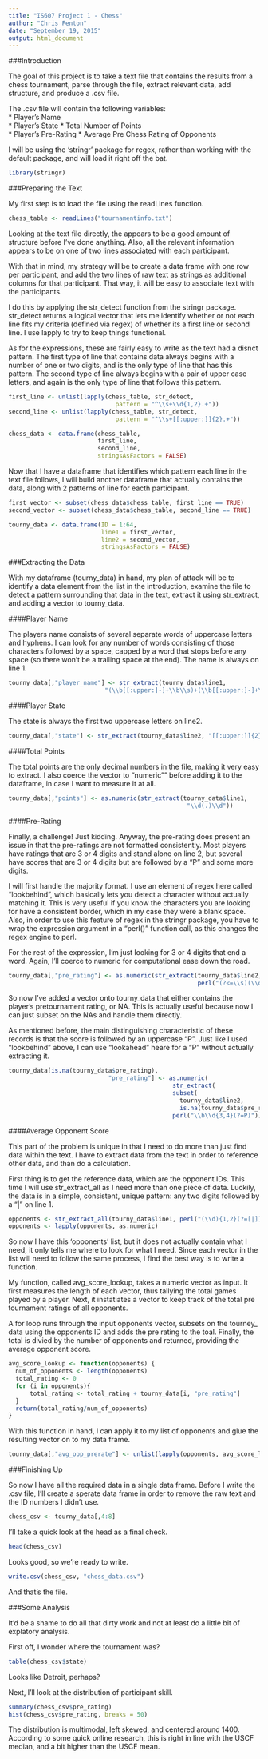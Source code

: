 ```yaml
---
title: "IS607 Project 1 - Chess"
author: "Chris Fenton"
date: "September 19, 2015"
output: html_document
---
```


###Introduction

The goal of this project is to take a text file that contains the results from
a chess tournament, parse through the file, extract relevant data, add
structure, and produce a .csv file.

The .csv file will contain the following variables:  
  * Player's Name  
  * Player's State
  * Total Number of Points  
  * Player's Pre-Rating
  * Average Pre Chess Rating of Opponents
  
I will be using the 'stringr' package for regex, rather than working with the
default package, and will load it right off the bat.

```r
library(stringr)
```

###Preparing the Text

My first step is to load the file using the readLines function.

```r
chess_table <- readLines("tournamentinfo.txt")
```

Looking at the text file directly, the appears to be a good amount of structure
before I've done anything. Also, all the relevant information appears to be 
on one of two lines associated with each participant.

With that in mind, my strategy will be to create a data frame with one
row per participant, and add the two lines of raw text as strings as
additional columns for that participant. That way, it will be easy to associate
text with the participants.

I do this by applying the str_detect function from the stringr package. 
str_detect returns a logical vector that lets me identify whether or not
each line fits my criteria (defined via regex) of whether its a first line
or second line. I use lapply to try to keep things functional.

As for the expressions, these are fairly easy to write as the text had a
disnct pattern. The first type of line that contains data always begins with
a number of one or two digits, and is the only type of line that has this
pattern. The second type of line always begins with a pair of upper case
letters, and again is the only type of line that follows this pattern.

```r
first_line <- unlist(lapply(chess_table, str_detect, 
                              pattern = "^\\s+\\d{1,2}.+"))
second_line <- unlist(lapply(chess_table, str_detect,
                              pattern = "^\\s+[[:upper:]]{2}.+"))

chess_data <- data.frame(chess_table, 
                         first_line, 
                         second_line, 
                         stringsAsFactors = FALSE)
```

Now that I have a dataframe that identifies which pattern each line in the
text file follows, I will build another dataframe that actually contains the
data, along with 2 patterns of line for eacth participant.

```r
first_vector <- subset(chess_data$chess_table, first_line == TRUE)
second_vector <- subset(chess_data$chess_table, second_line == TRUE)

tourny_data <- data.frame(ID = 1:64, 
                          line1 = first_vector, 
                          line2 = second_vector, 
                          stringsAsFactors = FALSE)
```

###Extracting the Data

With my dataframe (tourny_data) in hand, my plan of attack will be to identify a 
data element from the list in the introduction, examine the file to detect a 
pattern surrounding that data in the text, extract it using str_extract, and 
adding a vector to tourny_data.

####Player Name

The players name consists of several separate
words of uppercase letters and hyphens. I can look for any number of words 
consisting of those characters followed by a space, capped by a word that
stops before any space (so there won't be a trailing space at the end). The
name is always on line 1.
```r
tourny_data[,"player_name"] <- str_extract(tourny_data$line1, 
                           "(\\b[[:upper:]-]+\\b\\s)+(\\b[[:upper:]-]+\\b){1}")
```

####Player State

The state is always the first two uppercase letters on line2.
```r
tourny_data[,"state"] <- str_extract(tourny_data$line2, "[[:upper:]]{2}" )
```

####Total Points

The total points are the only decimal numbers in the file, making it very easy
to extract. I also coerce the vector to "numeric"" before adding it to the 
dataframe, in case I want to measure it at all.
```r
tourny_data[,"points"] <- as.numeric(str_extract(tourny_data$line1, 
                                                  "\\d(.)\\d"))
```

####Pre-Rating

Finally, a challenge! Just kidding. Anyway, the pre-rating does present an issue
in that the pre-ratings are not formatted consistently. Most players have ratings
that are 3 or 4 digits and stand alone on line 2, but several have scores that 
are 3 or 4 digits but are followed by a "P" and some more digits.

I will first handle the majority format. I use an element of regex here called
"lookbehind", which basically lets you detect a character without actually
matching it. This is very useful if you know the characters you are looking for
have a consistent border, which in my case they were a blank space. Also, in
order to use this feature of regex in the stringr package, you have to wrap
the expression argument in a "perl()" function call, as this changes the regex
engine to perl.

For the rest of the expression, I'm just looking for 3 or 4 digits that end a word.
Again, I'll coerce to numeric for computational ease down the road.

```r
tourny_data[,"pre_rating"] <- as.numeric(str_extract(tourny_data$line2,
                                                     perl("(?<=\\s)(\\d){3,4}\\b")))
```

So now I've added a vector onto tourny_data that either contains the player's
pretournament rating, or NA. This is actually useful because now I can just
subset on the NAs and handle them directly.

As mentioned before, the main distinguishing characteristic of these records
is that the score is followed by an uppercase "P". Just like I used 
"lookbehind" above, I can use "lookahead" heare for a "P" without actually
extracting it.

```r
tourny_data[is.na(tourny_data$pre_rating), 
                            "pre_rating"] <- as.numeric(
                                              str_extract(
                                              subset(
                                                tourny_data$line2, 
                                                is.na(tourny_data$pre_rating)), 
                                              perl("\\b\\d{3,4}(?=P)")))
```

####Average Opponent Score

This part of the problem is unique in that I need to do more than just find 
data within the text. I have to extract data from the text in order to 
reference other data, and than do a calculation.

First thing is to get the reference data, which are the opponent IDs. This
time I will use str_extract_all as I need more than one piece of data. Luckily,
the data is in a simple, consistent, unique pattern: any two digits followed
by a "|" on line 1. 

```r
opponents <- str_extract_all(tourny_data$line1, perl("(\\d){1,2}(?=[|])"))
opponents <- lapply(opponents, as.numeric)
```

So now I have this 'opponents' list, but it does not actually contain what I
need, it only tells me where to look for what I need. Since each vector in the
list will need to follow the same process, I find the best way is to write a
function.

My function, called avg_score_lookup, takes a numeric vector as input.
It first measures the length of each vector, thus tallying the total games 
played by a player. Next, it instatiates a vector to keep track of the total 
pre tournament ratings of all opponents. 

A for loop runs through the input opponents vector, subsets on the tourney_
data using the opponents ID and adds the pre rating to the toal. Finally, the 
total is divied by the number of opponents and returned, providing the average 
opponent score.
```r
avg_score_lookup <- function(opponents) {
  num_of_opponents <- length(opponents)
  total_rating <- 0
  for (i in opponents){
      total_rating <- total_rating + tourny_data[i, "pre_rating"]
  }
  return(total_rating/num_of_opponents)
}
```

With this function in hand, I can apply it to my list of opponents and 
glue the resulting vector on to my data frame. 
```r
tourny_data[,"avg_opp_prerate"] <- unlist(lapply(opponents, avg_score_lookup))
```
###Finishing Up

So now I have all the required data in a single data frame. Before I write
the .csv file, I'll create a sperate data frame in order to remove the raw 
text and the ID numbers I didn't use.

```r
chess_csv <- tourny_data[,4:8]
```

I'll take a quick look at the head as a final check.

```r
head(chess_csv)
```

Looks good, so we're ready to write.

```r
write.csv(chess_csv, "chess_data.csv")
```

And that's the file.

###Some Analysis

It'd be a shame to do all that dirty work and not at least do a little bit of
explatory analysis.

First off, I wonder where the tournament was?

```r
table(chess_csv$state)
```

Looks like Detroit, perhaps?

Next, I'll look at the distribution of participant skill.

```r
summary(chess_csv$pre_rating)
hist(chess_csv$pre_rating, breaks = 50)
```

The distribution is multimodal, left skewed, and centered around 1400. According to some
quick online research, this is right in line with the USCF median, and a bit higher than
the USCF mean. 